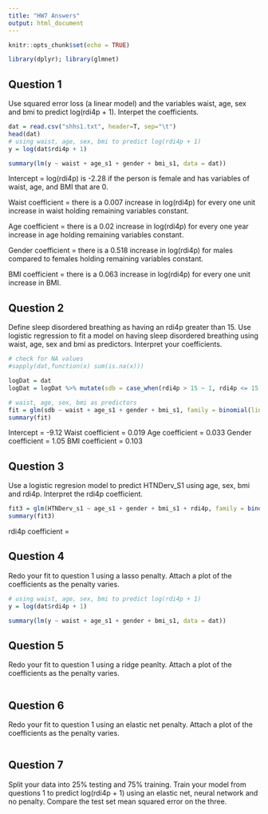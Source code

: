 ```yaml
---
title: "HW7 Answers"
output: html_document
---
```


```r
knitr::opts_chunk$set(echo = TRUE)

library(dplyr); library(glmnet)
```

## Question 1

Use squared error loss (a linear model) and the variables waist, age, sex and bmi to predict log(rdi4p + 1). Interpet the coefficients.
```r
dat = read.csv("shhs1.txt", header=T, sep="\t")
head(dat)
# using waist, age, sex, bmi to predict log(rdi4p + 1)
y = log(dat$rdi4p + 1)

summary(lm(y ~ waist + age_s1 + gender + bmi_s1, data = dat))
```
Intercept = log(rdi4p) is -2.28 if the person is female and has variables of waist, age, and BMI that are 0.

Waist coefficient = there is a 0.007 increase in log(rdi4p) for every one unit increase in waist holding remaining variables constant.

Age coefficient = there is a 0.02 increase in log(rdi4p) for every one year increase in age holding remaining variables constant.

Gender coefficient = there is a 0.518 increase in log(rdi4p) for males compared to females holding remaining variables constant.

BMI coefficient = there is a 0.063 increase in log(rdi4p) for every one unit increase in BMI.


## Question 2

Define sleep disordered breathing as having an rdi4p greater than 15. Use logistic regression to fit a model on having sleep disordered breathing using waist, age, sex and bmi as predictors. Interpret your coefficients.

```r
# check for NA values
#sapply(dat,function(x) sum(is.na(x)))

logDat = dat
logDat = logDat %>% mutate(sdb = case_when(rdi4p > 15 ~ 1, rdi4p <= 15 ~ 0, TRUE ~ NA_real_))

# waist, age, sex, bmi as predictors
fit = glm(sdb ~ waist + age_s1 + gender + bmi_s1, family = binomial(link = 'logit'), data = logDat)
summary(fit)

```
Intercept = -9.12
Waist coefficient = 0.019
Age coefficient = 0.033
Gender coefficient = 1.05
BMI coefficient = 0.103


## Question 3

Use a logistic regresion model to predict HTNDerv_S1 using age, sex, bmi and rdi4p. Interpret the rdi4p coefficient.

```r

fit3 = glm(HTNDerv_s1 ~ age_s1 + gender + bmi_s1 + rdi4p, family = binomial(link = 'logit'), data = dat)
summary(fit3)
```

rdi4p coefficient = 


## Question 4

Redo your fit to question 1 using a lasso penalty. Attach a plot of the coefficients as the penalty varies.
```r

# using waist, age, sex, bmi to predict log(rdi4p + 1)
y = log(dat$rdi4p + 1)

summary(lm(y ~ waist + age_s1 + gender + bmi_s1, data = dat))

```


## Question 5

Redo your fit to question 1 using a ridge peanlty. Attach a plot of the coefficients as the penalty varies.
```r

```

## Question 6

Redo your fit to question 1 using an elastic net penalty. Attach a plot of the coefficients as the penalty varies.
```r

```

## Question 7

Split your data into 25% testing and 75% training. Train your model from questions 1 to predict log(rdi4p + 1) using an elastic net, neural network and no penalty. Compare the test set mean squared error on the three.
```r

```




